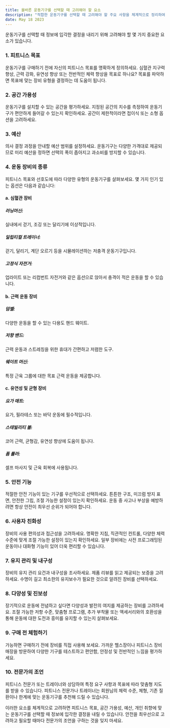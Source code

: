 ```yaml
---
title: 올바른 운동기구를 선택할 때 고려해야 할 요소
description: "적합한 운동기구를 선택할 때 고려해야 할 주요 사항을 체계적으로 정리하여 설명합니다."
date: May 18 2023
---
```

운동기구를 선택할 때 정보에 입각한 결정을 내리기 위해 고려해야 할 몇 가지 중요한 요소가 있습니다. 

### 1. 피트니스 목표
운동기구를 구매하기 전에 자신의 피트니스 목표를 명확하게 정의하세요. 심혈관 지구력 향상, 근력 강화, 유연성 향상 또는 전반적인 체력 향상을 목표로 하나요? 목표를 파악하면 목표에 맞는 장비 유형을 결정하는 데 도움이 됩니다.

### 2. 공간 가용성
운동기구를 설치할 수 있는 공간을 평가하세요. 지정된 공간의 치수를 측정하여 운동기구가 편안하게 들어갈 수 있는지 확인하세요. 공간이 제한적이라면 접이식 또는 소형 옵션을 고려하세요.

### 3. 예산
의사 결정 과정을 안내할 예산 범위를 설정하세요. 운동기구는 다양한 가격대로 제공되므로 미리 예산을 정하면 선택의 폭이 좁아지고 과소비를 방지할 수 있습니다.

### 4. 운동 장비의 종류
피트니스 목표와 선호도에 따라 다양한 유형의 운동기구를 살펴보세요. 몇 가지 인기 있는 옵션은 다음과 같습니다:

#### a. 심혈관 장비
##### 러닝머신: 
실내에서 걷기, 조깅 또는 달리기에 이상적입니다.
##### 일립티컬 트레이너: 
걷기, 달리기, 계단 오르기 등을 시뮬레이션하는 저충격 운동기구입니다.
##### 고정식 자전거: 
업라이트 또는 리컴번트 자전거와 같은 옵션으로 앉아서 충격이 적은 운동을 할 수 있습니다.
#### b. 근력 운동 장비
##### 덤벨: 
다양한 운동을 할 수 있는 다용도 핸드 웨이트.
##### 저항 밴드: 
근력 운동과 스트레칭을 위한 휴대가 간편하고 저렴한 도구.
##### 웨이트 머신: 
특정 근육 그룹에 대한 목표 근력 운동을 제공합니다.
#### c. 유연성 및 균형 장비
##### 요가 매트: 
요가, 필라테스 또는 바닥 운동에 필수적입니다.
##### 스태빌리티 볼: 
코어 근력, 균형감, 유연성 향상에 도움이 됩니다.
##### 폼 롤러: 
셀프 마사지 및 근육 회복에 사용됩니다.
### 5. 안전 기능
적절한 안전 기능이 있는 기구를 우선적으로 선택하세요. 튼튼한 구조, 미끄럼 방지 표면, 안전한 그립, 조절 가능한 설정이 있는지 확인하세요. 운동 중 사고나 부상을 예방하려면 항상 안전이 최우선 순위가 되어야 합니다.

### 6. 사용자 친화성
장비의 사용 편의성과 접근성을 고려하세요. 명확한 지침, 직관적인 컨트롤, 다양한 체력 수준에 맞게 조절 가능한 설정이 있는지 확인하세요. 일부 장비에는 사전 프로그래밍된 운동이나 대화형 기능이 있어 더욱 편리할 수 있습니다.

### 7. 유지 관리 및 내구성
장비의 유지 관리 요건과 내구성을 조사하세요. 제품 리뷰를 읽고 제공되는 보증을 고려하세요. 수명이 길고 최소한의 유지보수가 필요한 것으로 알려진 장비를 선택하세요.

### 8. 다양성 및 진보성
장기적으로 운동에 전념하고 싶다면 다양성과 발전의 여지를 제공하는 장비를 고려하세요. 조절 가능한 저항 수준, 맞춤형 프로그램, 추가 부착물 또는 액세서리와의 호환성을 통해 운동에 대한 도전과 흥미를 유지할 수 있는지 살펴보세요.

### 9. 구매 전 체험하기
가능하면 구매하기 전에 장비를 직접 사용해 보세요. 가까운 헬스장이나 피트니스 장비 매장을 방문하여 다양한 기구를 테스트하고 편안함, 안정성 및 전반적인 느낌을 평가하세요.

### 10. 전문가의 조언
피트니스 전문가 또는 트레이너와 상담하여 특정 요구 사항과 목표에 따라 맞춤형 지도를 받을 수 있습니다. 피트니스 전문가나 트레이너는 회원님의 체력 수준, 체형, 기존 질환이나 한계에 맞는 운동기구를 추천해 드릴 수 있습니다.

이러한 요소를 체계적으로 고려하면 피트니스 목표, 공간 가용성, 예산, 개인 취향에 맞는 운동기구를 선택할 때 정보에 입각한 결정을 내릴 수 있습니다. 안전을 최우선으로 고려하고 필요할 때마다 전문가의 조언을 구하는 것을 잊지 마세요.